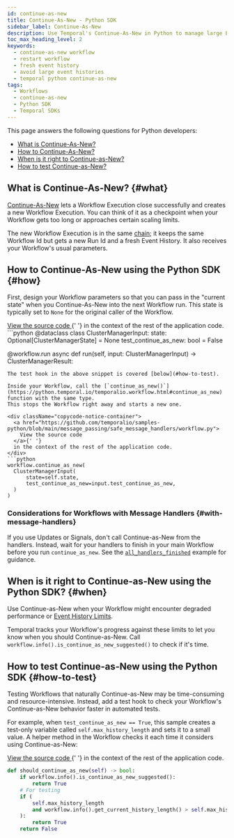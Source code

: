 ```yaml
---
id: continue-as-new
title: Continue-As-New - Python SDK
sidebar_label: Continue-As-New
description: Use Temporal's Continue-As-New in Python to manage large Event Histories by atomically creating new Workflow Executions with the same Workflow Id and fresh parameters.
toc_max_heading_level: 2
keywords:
  - continue-as-new workflow
  - restart workflow
  - fresh event history
  - avoid large event histories
  - temporal python continue-as-new
tags:
  - Workflows
  - continue-as-new
  - Python SDK
  - Temporal SDKs
---
```


This page answers the following questions for Python developers:

- [What is Continue-As-New?](#what)
- [How to Continue-As-New?](#how)
- [When is it right to Continue-as-New?](#when)
- [How to test Continue-as-New?](#how-to-test)

## What is Continue-As-New? {#what}

[Continue-As-New](/workflow-execution/continue-as-new) lets a Workflow Execution close successfully and creates a new Workflow Execution.
You can think of it as a checkpoint when your Workflow gets too long or approaches certain scaling limits.

The new Workflow Execution is in the same [chain](/workflow-execution#workflow-execution-chain); it keeps the same Workflow Id but gets a new Run Id and a fresh Event History.
It also receives your Workflow's usual parameters.

## How to Continue-As-New using the Python SDK {#how}

First, design your Workflow parameters so that you can pass in the "current state" when you Continue-As-New into the next Workflow run.
This state is typically set to `None` for the original caller of the Workflow.

<div className="copycode-notice-container">
  <a href="https://github.com/temporalio/samples-python/blob/main/message_passing/safe_message_handlers/workflow.py">
    View the source code
  </a>{' '}
  in the context of the rest of the application code.
</div>
```python
@dataclass
class ClusterManagerInput:
    state: Optional[ClusterManagerState] = None
    test_continue_as_new: bool = False

@workflow.run
async def run(self, input: ClusterManagerInput) -> ClusterManagerResult:

````
The test hook in the above snippet is covered [below](#how-to-test).

Inside your Workflow, call the [`continue_as_new()`](https://python.temporal.io/temporalio.workflow.html#continue_as_new) function with the same type.
This stops the Workflow right away and starts a new one.

<div className="copycode-notice-container">
  <a href="https://github.com/temporalio/samples-python/blob/main/message_passing/safe_message_handlers/workflow.py">
    View the source code
  </a>{' '}
  in the context of the rest of the application code.
</div>
```python
workflow.continue_as_new(
  ClusterManagerInput(
      state=self.state,
      test_continue_as_new=input.test_continue_as_new,
  )
)
````

### Considerations for Workflows with Message Handlers {#with-message-handlers}

If you use Updates or Signals, don't call Continue-as-New from the handlers.
Instead, wait for your handlers to finish in your main Workflow before you run `continue_as_new`.
See the [`all_handlers_finished`](message-passing#wait-for-message-handlers) example for guidance.

## When is it right to Continue-as-New using the Python SDK? {#when}

Use Continue-as-New when your Workflow might encounter degraded performance or [Event History Limits](/workflow-execution/event#event-history).

Temporal tracks your Workflow's progress against these limits to let you know when you should Continue-as-New.
Call `workflow.info().is_continue_as_new_suggested()` to check if it's time.

## How to test Continue-as-New using the Python SDK {#how-to-test}

Testing Workflows that naturally Continue-as-New may be time-consuming and resource-intensive.
Instead, add a test hook to check your Workflow's Continue-as-New behavior faster in automated tests.

For example, when `test_continue_as_new == True`, this sample creates a test-only variable called `self.max_history_length` and sets it to a small value.
A helper method in the Workflow checks it each time it considers using Continue-as-New:

<div className="copycode-notice-container">
  <a href="https://github.com/temporalio/samples-python/blob/main/message_passing/safe_message_handlers/workflow.py">
    View the source code
  </a>{' '}
  in the context of the rest of the application code.
</div>

```python
def should_continue_as_new(self) -> bool:
    if workflow.info().is_continue_as_new_suggested():
        return True
    # For testing
    if (
        self.max_history_length
        and workflow.info().get_current_history_length() > self.max_history_length
    ):
        return True
    return False
```
